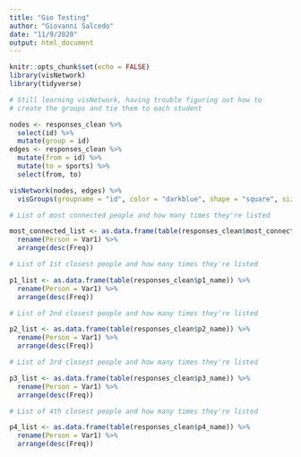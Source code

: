 ```yaml
---
title: "Gio Testing"
author: "Giovanni Salcedo"
date: "11/9/2020"
output: html_document
---
```


```r
knitr::opts_chunk$set(echo = FALSE)
library(visNetwork)
library(tidyverse)
```

```r

# Still learning visNetwork, having trouble figuring out how to
# create the groups and tie them to each student

nodes <- responses_clean %>% 
  select(id) %>% 
  mutate(group = id)
edges <- responses_clean %>% 
  mutate(from = id) %>%
  mutate(to = sports) %>%
  select(from, to)

visNetwork(nodes, edges) %>% 
  visGroups(groupname = "id", color = "darkblue", shape = "square", size = 65)
```

```r

# List of most connected people and how many times they're listed

most_connected_list <- as.data.frame(table(responses_clean$most_connected)) %>% 
  rename(Person = Var1) %>% 
  arrange(desc(Freq))

# List of 1st closest people and how many times they're listed

p1_list <- as.data.frame(table(responses_clean$p1_name)) %>% 
  rename(Person = Var1) %>% 
  arrange(desc(Freq))

# List of 2nd closest people and how many times they're listed

p2_list <- as.data.frame(table(responses_clean$p2_name)) %>% 
  rename(Person = Var1) %>% 
  arrange(desc(Freq))

# List of 3rd closest people and how many times they're listed

p3_list <- as.data.frame(table(responses_clean$p3_name)) %>% 
  rename(Person = Var1) %>% 
  arrange(desc(Freq))

# List of 4th closest people and how many times they're listed

p4_list <- as.data.frame(table(responses_clean$p4_name)) %>% 
  rename(Person = Var1) %>% 
  arrange(desc(Freq))

```



